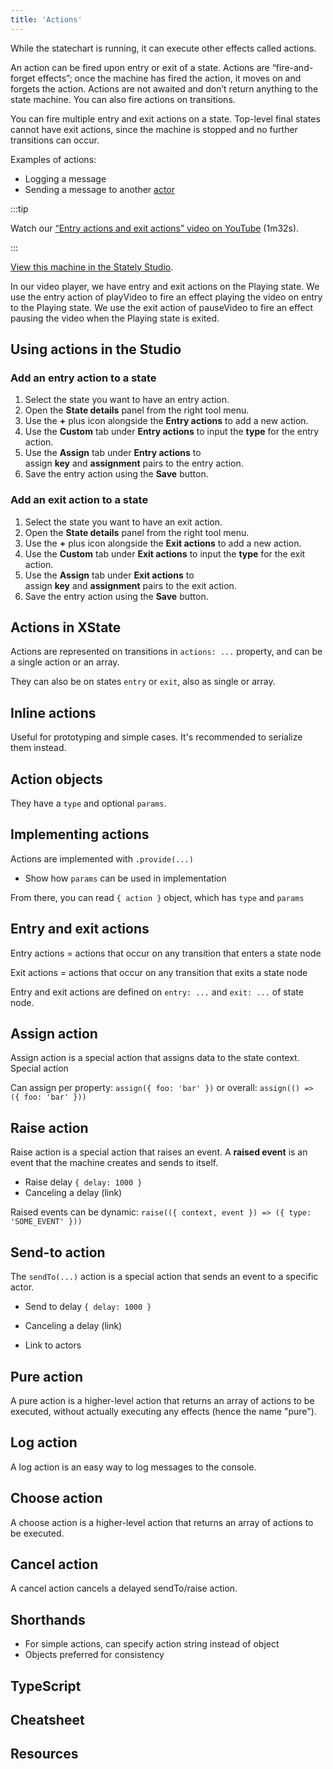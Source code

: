 ```yaml
---
title: 'Actions'
---
```



While the statechart is running, it can execute other effects called actions.

An action can be fired upon entry or exit of a state. Actions are “fire-and-forget effects”; once the machine has fired the action, it moves on and forgets the action. Actions are not awaited and don’t return anything to the state machine. You can also fire actions on transitions.

You can fire multiple entry and exit actions on a state. Top-level final states cannot have exit actions, since the machine is stopped and no further transitions can occur.

Examples of actions:

- Logging a message
- Sending a message to another [actor](actors.mdx)
<!-- TODO: more examples -->

:::tip

Watch our [“Entry actions and exit actions” video on YouTube](https://www.youtube.com/watch?v=GYoYZ1Dt1sA&list=PLvWgkXBB3dd4I_l-djWVU2UGPyBgKfnTQ&index=8) (1m32s).

:::

<p>
  <ThemedImage
    alt="Video player state machine containing closed and opened states. On the Play event, the Closed state transitions to the Opened state. The Playing state has an entry action for starting a video playing indicated by the ‘Entry’ label and the text playVideo, and an exit action for pausing a video indicated by the ‘Exit’ lable and the text pauseVideo. The Opened state contains Playing and Paused states, which are transitioned between using the Pause and Play events. There’s a Stop event from the Opened state that transitions to the final state of Stopped. There’s an onDone event from the parent Opened state back to the Closed state."
    sources={{
      light:
        'https://stately.ai/registry/machines/222e2d7a-0ed6-4f2c-843a-e6646d717000.light.png',
      dark: 'https://stately.ai/registry/machines/222e2d7a-0ed6-4f2c-843a-e6646d717000.dark.png',
    }}
  />
</p>

[View this machine in the Stately Studio](https://stately.ai/registry/editor/e13bef2b-bb13-4465-96ac-0bc25340688e?machineId=222e2d7a-0ed6-4f2c-843a-e6646d717000).

In our video player, we have entry and exit actions on the Playing state. We use the entry action of playVideo to fire an effect playing the video on entry to the Playing state. We use the exit action of pauseVideo to fire an effect pausing the video when the Playing state is exited.

## Using actions in the Studio

### Add an entry action to a state

1. Select the state you want to have an entry action.
2. Open the **State details** panel from the right tool menu.
3. Use the **+** plus icon alongside the **Entry actions** to add a new action.
4. Use the **Custom** tab under **Entry actions** to input the **type** for the entry action.
5. Use the **Assign** tab under **Entry actions** to assign **key** and **assignment** pairs to the entry action.
6. Save the entry action using the **Save** button.

### Add an exit action to a state

1. Select the state you want to have an exit action.
2. Open the **State details** panel from the right tool menu.
3. Use the **+** plus icon alongside the **Exit actions** to add a new action.
4. Use the **Custom** tab under **Exit actions** to input the **type** for the exit action.
5. Use the **Assign** tab under **Exit actions** to assign **key** and **assignment** pairs to the exit action.
6. Save the entry action using the **Save** button.

## Actions in XState

Actions are represented on transitions in `actions: ...` property, and can be a single action or an array.

They can also be on states `entry` or `exit`, also as single or array.

<!-- TODO: simple example -->

## Inline actions

Useful for prototyping and simple cases. It's recommended to serialize them instead.

<!-- TODO: `{ actions: () => { ... } } -->

## Action objects

They have a `type` and optional `params`.

<!-- TODO: parameterized action -->

## Implementing actions

Actions are implemented with `.provide(...)`

<!-- TODO: `.provide({ actions })` -->

- Show how `params` can be used in implementation

From there, you can read `{ action }` object, which has `type` and `params`

## Entry and exit actions

Entry actions = actions that occur on any transition that enters a state node

<!-- TODO: illustation -->

Exit actions = actions that occur on any transition that exits a state node

<!-- TODO: illustration -->

Entry and exit actions are defined on `entry: ...` and `exit: ...` of state node.

<!-- TODO: example -->

## Assign action

Assign action is a special action that assigns data to the state context. Special action

Can assign per property: `assign({ foo: 'bar' })` or overall: `assign(() => ({ foo: 'bar' }))`

<!-- TODO: example -->

## Raise action

Raise action is a special action that raises an event. A **raised event** is an event that the machine creates and sends to itself.

<!-- TODO: example -->

- Raise delay `{ delay: 1000 }`
- Canceling a delay (link)

Raised events can be dynamic: `raise(({ context, event }) => ({ type: 'SOME_EVENT' }))`

## Send-to action

The `sendTo(...)` action is a special action that sends an event to a specific actor.

<!-- TODO: example -->

- Send to delay `{ delay: 1000 }`
- Canceling a delay (link)

- Link to actors

## Pure action

A pure action is a higher-level action that returns an array of actions to be executed, without actually executing any effects (hence the name "pure").

<!-- TODO: example -->

## Log action

A log action is an easy way to log messages to the console.

<!-- TODO: example -->

## Choose action

A choose action is a higher-level action that returns an array of actions to be executed.

<!-- TODO: example -->

## Cancel action

A cancel action cancels a delayed sendTo/raise action.

## Shorthands

- For simple actions, can specify action string instead of object
- Objects preferred for consistency

## TypeScript

## Cheatsheet

## Resources
